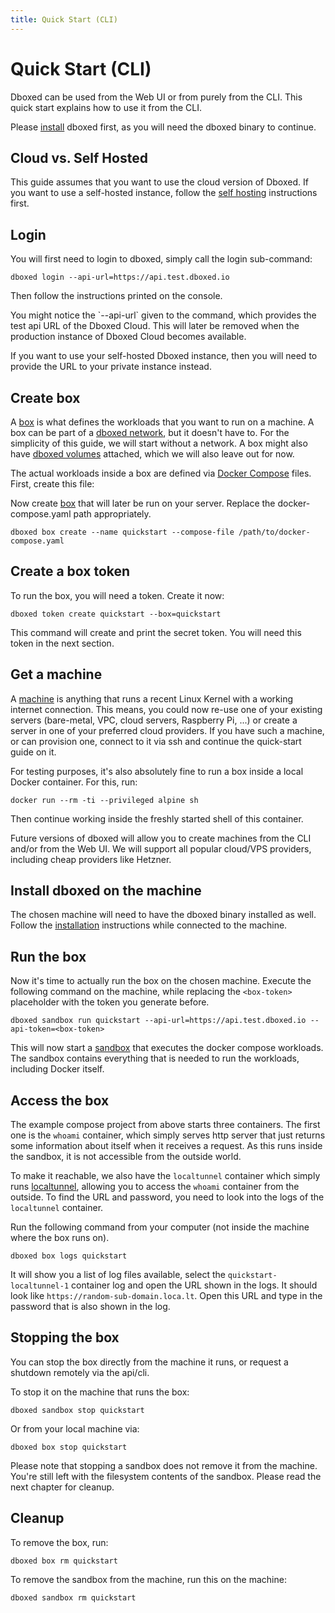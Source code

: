 ```yaml
---
title: Quick Start (CLI)
---
```



# Quick Start (CLI)

Dboxed can be used from the Web UI or from purely from the CLI. This quick start explains how to use it from the CLI.

Please [install](installation) dboxed first, as you will need the dboxed binary to continue.

## Cloud vs. Self Hosted

This guide assumes that you want to use the cloud version of Dboxed. If you want to use a self-hosted instance, follow
the [self hosting](/docs/self-hosting) instructions first.

## Login

You will first need to login to dboxed, simply call the login sub-command:

```shell
dboxed login --api-url=https://api.test.dboxed.io
```

Then follow the instructions printed on the console.

<Callout type="info">
    You might notice the `--api-url` given to the command, which provides the test api URL of the Dboxed Cloud. This will
    later be removed when the production instance of Dboxed Cloud becomes available.
</Callout>

If you want to use your self-hosted Dboxed instance, then you will need to provide the URL to your private instance
instead.

## Create box

A [box](concepts/boxes) is what defines the workloads that you want to run on a machine. A box can be part of
a [dboxed network](concepts/networks), but it doesn't have to. For the simplicity of this guide, we will start
without a network. A box might also have [dboxed volumes](concepts/volumes) attached, which we will also leave
out for now.

The actual workloads inside a box are defined via [Docker Compose](https://docs.docker.com/compose/) files. First, create
this file:


<DockerComposeFile/>

Now create [box](concepts/boxes) that will later be run on your server. Replace the docker-compose.yaml path appropriately.

```shell
dboxed box create --name quickstart --compose-file /path/to/docker-compose.yaml
```

## Create a box token

To run the box, you will need a token. Create it now:

```shell
dboxed token create quickstart --box=quickstart
```

This command will create and print the secret token. You will need this token in the next section.

## Get a machine

A [machine](concepts/machine) is anything that runs a recent Linux Kernel with a working internet connection.
This means, you could now re-use one of your existing servers (bare-metal, VPC, cloud servers, Raspberry Pi, ...)
or create a server in one of your preferred cloud providers. If you have such a machine, or can provision one, connect
to it via ssh and continue the quick-start guide on it.

For testing purposes, it's also absolutely fine to run a box inside a local Docker container. For this, run:

```shell
docker run --rm -ti --privileged alpine sh
```

Then continue working inside the freshly started shell of this container.

<Callout type="info">
    Future versions of dboxed will allow you to create machines from the CLI and/or from the Web UI. We will support
    all popular cloud/VPS providers, including cheap providers like Hetzner.
</Callout>

## Install dboxed on the machine

The chosen machine will need to have the dboxed binary installed as well.
Follow the [installation](installation) instructions while connected to the machine.

## Run the box

Now it's time to actually run the box on the chosen machine. Execute the following command on the machine, while
replacing the `<box-token>` placeholder with the token you generate before.

```shell
dboxed sandbox run quickstart --api-url=https://api.test.dboxed.io --api-token=<box-token>
```

This will now start a [sandbox](concepts/sandbox) that executes the docker compose workloads. The sandbox
contains everything that is needed to run the workloads, including Docker itself.

## Access the box

The example compose project from above starts three containers. The first one is the `whoami` container, which simply
serves http server that just returns some information about itself when it receives a request. As this runs inside the
sandbox, it is not accessible from the outside world.

To make it reachable, we also have the `localtunnel` container which simply runs [localtunnel](https://localtunnel.me),
allowing you to access the `whoami` container from the outside. To find the URL and password, you need to look into the
logs of the `localtunnel` container.

Run the following command from your computer (not inside the machine where the box runs on).

```shell
dboxed box logs quickstart
```

It will show you a list of log files available, select the `quickstart-localtunnel-1` container log and open the URL
shown in the logs. It should look like `https://random-sub-domain.loca.lt`. Open this URL and type in the password that
is also shown in the log.

## Stopping the box

You can stop the box directly from the machine it runs, or request a shutdown remotely via the api/cli.

To stop it on the machine that runs the box:

```shell
dboxed sandbox stop quickstart
```

Or from your local machine via:

```shell
dboxed box stop quickstart
```

<Callout type="warning">
    Please note that stopping a sandbox does not remove it from the machine. You're still left with the filesystem contents
    of the sandbox. Please read the next chapter for cleanup.
</Callout>


## Cleanup

To remove the box, run:

```shell
dboxed box rm quickstart
```

To remove the sandbox from the machine, run this on the machine:

```shell
dboxed sandbox rm quickstart
```
